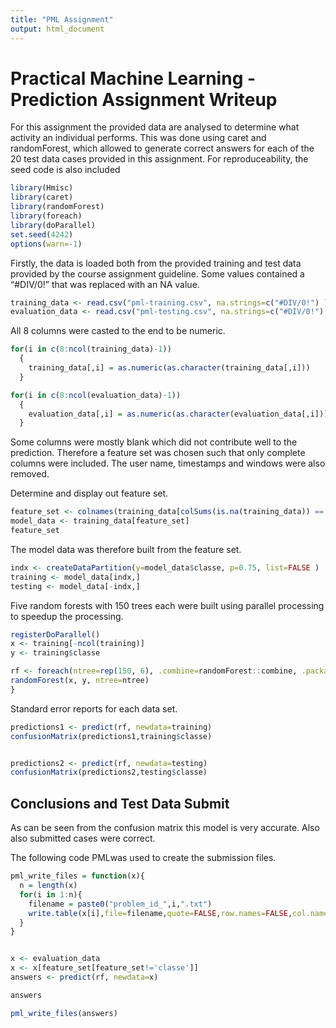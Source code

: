 ```yaml
---
title: "PML Assignment"
output: html_document
---
```


Practical Machine Learning - Prediction Assignment Writeup
==========================================================

For this assignment the provided data are analysed to determine what activity an individual performs. This was done using caret and randomForest, which allowed to generate correct answers for each of the 20 test data cases provided in this assignment.  For reproduceability, the seed code is also included


```r
library(Hmisc)
library(caret)
library(randomForest)
library(foreach)
library(doParallel)
set.seed(4242)
options(warn=-1)
```

Firstly, the data is loaded both from the provided training and test data provided by the course assignment guideline. Some values contained a "#DIV/0!" that was replaced with an NA value.

```r
training_data <- read.csv("pml-training.csv", na.strings=c("#DIV/0!") )
evaluation_data <- read.csv("pml-testing.csv", na.strings=c("#DIV/0!") )
```

All 8 columns were casted to the end to be numeric.

```r
for(i in c(8:ncol(training_data)-1)) 
  {
    training_data[,i] = as.numeric(as.character(training_data[,i]))
  }

for(i in c(8:ncol(evaluation_data)-1)) 
  {
    evaluation_data[,i] = as.numeric(as.character(evaluation_data[,i]))
  }
```

Some columns were mostly blank which did not contribute well to the prediction. Therefore a feature set was chosen such that only complete columns were included. The user name, timestamps and windows were also removed.  

Determine and display out feature set.

```r
feature_set <- colnames(training_data[colSums(is.na(training_data)) == 0])[-(1:7)]
model_data <- training_data[feature_set]
feature_set
```

The model data was therefore built from the feature set.

```r
indx <- createDataPartition(y=model_data$classe, p=0.75, list=FALSE )
training <- model_data[indx,]
testing <- model_data[-indx,]
```

Five random forests with 150 trees each were built using parallel processing to speedup the processing.

```r
registerDoParallel()
x <- training[-ncol(training)]
y <- training$classe

rf <- foreach(ntree=rep(150, 6), .combine=randomForest::combine, .packages='randomForest') %dopar% {
randomForest(x, y, ntree=ntree) 
}
```

Standard error reports for each data set.
```r
predictions1 <- predict(rf, newdata=training)
confusionMatrix(predictions1,training$classe)


predictions2 <- predict(rf, newdata=testing)
confusionMatrix(predictions2,testing$classe)
```

Conclusions and Test Data Submit
--------------------------------

As can be seen from the confusion matrix this model is very accurate. Also also submitted cases were correct.

The following code PMLwas used to create the submission files.

```r
pml_write_files = function(x){
  n = length(x)
  for(i in 1:n){
    filename = paste0("problem_id_",i,".txt")
    write.table(x[i],file=filename,quote=FALSE,row.names=FALSE,col.names=FALSE)
  }
}


x <- evaluation_data
x <- x[feature_set[feature_set!='classe']]
answers <- predict(rf, newdata=x)

answers

pml_write_files(answers)
```
